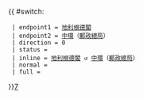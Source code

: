 {{ #switch: {{{format|}}}
  | endpoint1 = [[地利根德閣]]
  | endpoint2 = [[中環]]（[[郵政總局]]）
  | direction = 0
  | status =
  | inline = [[地利根德閣]] ↺ [[中環]]（[[郵政總局]]）
  | normal =
  | full =
}}<noinclude>[[category:港島居民巴士路線模板|7]]</noinclude>